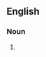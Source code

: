 {{also|Milliners|milliner's}}

==English==

===Noun===
{{head|en|noun form}}

# {{plural of|en|milliner}}